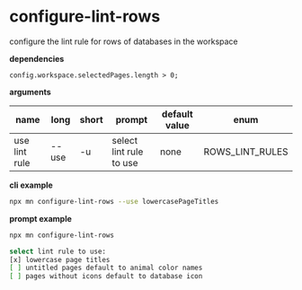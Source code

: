 # configure-lint-rows

configure the lint rule for rows of databases in the workspace

**dependencies**

```tsx
config.workspace.selectedPages.length > 0;
```

**arguments**

| name          | long  | short | prompt                  | default value | enum            |
| ------------- | ----- | ----- | ----------------------- | ------------- | --------------- |
| use lint rule | --use | -u    | select lint rule to use | none          | ROWS_LINT_RULES |

**cli example**

```sh title="terminal"
npx mn configure-lint-rows --use lowercasePageTitles
```

**prompt example**

```sh title="terminal"
npx mn configure-lint-rows
```

```sh
select lint rule to use:
[x] lowercase page titles
[ ] untitled pages default to animal color names
[ ] pages without icons default to database icon
```
